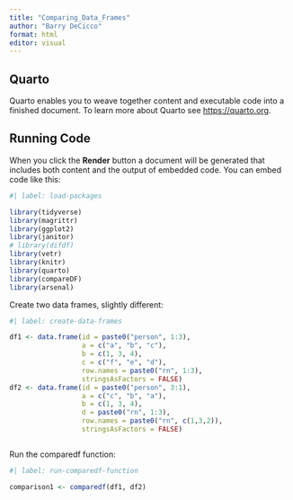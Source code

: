 ```yaml
---
title: "Comparing_Data_Frames"
author: "Barry DeCicco"
format: html
editor: visual
---
```


## Quarto

Quarto enables you to weave together content and executable code into a finished document. To learn more about Quarto see <https://quarto.org>.

## Running Code

When you click the **Render** button a document will be generated that includes both content and the output of embedded code. You can embed code like this:

```r
#| label: load-packages

library(tidyverse)
library(magrittr)
library(ggplot2)
library(janitor)
# library(difdf)
library(vetr)
library(knitr)
library(quarto)
library(compareDF)
library(arsenal)


```
Create two data frames, slightly different:


```r
#| label: create-data-frames

df1 <- data.frame(id = paste0("person", 1:3),
                  a = c("a", "b", "c"),
                  b = c(1, 3, 4),
                  c = c("f", "e", "d"),
                  row.names = paste0("rn", 1:3),
                  stringsAsFactors = FALSE)
df2 <- data.frame(id = paste0("person", 3:1),
                  a = c("c", "b", "a"),
                  b = c(1, 3, 4),
                  d = paste0("rn", 1:3),
                  row.names = paste0("rn", c(1,3,2)),
                  stringsAsFactors = FALSE)



```

Run the comparedf function:

```r

#| label: run-comparedf-function

comparison1 <- comparedf(df1, df2)


```
